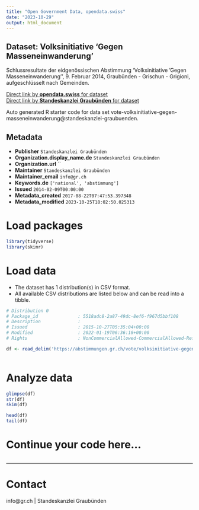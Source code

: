 ```yaml
---
title: "Open Government Data, opendata.swiss"
date: "2023-10-29"
output: html_document
---
```


## Dataset: Volksinitiative 'Gegen Masseneinwanderung'

Schlussresultate der eidgenössischen Abstimmung 'Volksinitiative 'Gegen Masseneinwanderung'', 9. Februar 2014, Graubünden - Grischun - Grigioni, aufgeschlüsselt nach Gemeinden.

[Direct link by **opendata.swiss** for dataset](https://opendata.swiss/de/dataset/volksinitiative-gegen-masseneinwanderung)<br>
[Direct link by **Standeskanzlei Graubünden** for dataset](https://abstimmungen.gr.ch/vote/volksinitiative-gegen-masseneinwanderung/data)

Auto generated R starter code for data set vote-volksinitiative-gegen-masseneinwanderung@standeskanzlei-graubuenden.

## Metadata

- **Publisher** `Standeskanzlei Graubünden`
- **Organization.display_name.de** `Standeskanzlei Graubünden`
- **Organization.url** ``
- **Maintainer** `Standeskanzlei Graubünden`
- **Maintainer_email** `info@gr.ch`
- **Keywords.de** `['national', 'abstimmung']`
- **Issued** `2014-02-09T00:00:00`
- **Metadata_created** `2017-08-22T07:47:53.397348`
- **Metadata_modified** `2023-10-25T18:02:50.025313`


# Load packages

```r

library(tidyverse)
library(skimr)

```

# Load data

-   The dataset has 1 distribution(s) in CSV format.
-   All available CSV distributions are listed below and can be read into a tibble.

```r

# Distribution 0
# Package_id               : 5518adc8-2a87-49dc-8ef6-f967d5bbf108
# Description              : 
# Issued                   : 2015-10-27T05:35:04+00:00
# Modified                 : 2022-01-19T06:36:18+00:00
# Rights                   : NonCommercialAllowed-CommercialAllowed-ReferenceRequired

df <- read_delim('https://abstimmungen.gr.ch/vote/volksinitiative-gegen-masseneinwanderung/data-csv')



```

# Analyze data

```r

glimpse(df)
str(df)
skim(df)

head(df)
tail(df)

```

# Continue your code here...

```r

```

------------------------------------------------------------------------

# Contact

info@gr.ch | Standeskanzlei Graubünden
